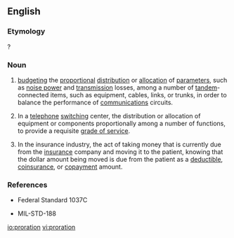 ==English==

===Etymology===
{{suffix|prorate|ion}}?

===Noun===
{{en-noun}}

# {{context|telecommunication|lang=en}} [[budgeting]] the [[proportional]] [[distribution]] or [[allocation]] of [[parameters]], such as [[noise power]] and [[transmission]] losses, among a number of [[tandem]]-connected items, such as equipment, cables, links, or trunks, in order to balance the performance of [[communications]] circuits. 
# {{context|telecommunication|lang=en}} In a [[telephone]] [[switching]] center, the distribution or allocation of equipment or components proportionally among a number of functions, to provide a requisite [[grade of service]]. 
# {{context|accounting|lang=en}} In the insurance industry, the act of taking money that is currently due from the [[insurance]] company and moving it to the patient, knowing that the dollar amount being moved is due from the patient as a [[deductible]], [[coinsurance]], or [[copayment]] amount.

===References===
* {{context|telecommunication|lang=en}} Federal Standard 1037C
* {{context|telecommunication|lang=en}} MIL-STD-188

[[io:proration]]
[[vi:proration]]
